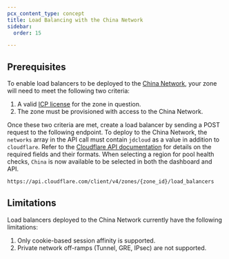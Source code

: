 ```yaml
---
pcx_content_type: concept
title: Load Balancing with the China Network
sidebar:
  order: 15

---
```


## Prerequisites

To enable load balancers to be deployed to the [China Network](/china-network/), your zone will need to meet the following two criteria:

1. A valid [ICP license](/china-network/concepts/icp/) for the zone in question.
2. The zone must be provisioned with access to the China Network.

Once these two criteria are met, create a load balancer by sending a POST request to the following endpoint. To deploy to the China Network, the `networks` array in the API call must contain `jdcloud` as a value in addition to `cloudflare`. Refer to the [Cloudflare API documentation](/api/resources/load_balancers/methods/create/#request-body) for details on the required fields and their formats. When selecting a region for pool health checks, `China` is now available to be selected in both the dashboard and API.

```bash
https://api.cloudflare.com/client/v4/zones/{zone_id}/load_balancers
```

## Limitations

Load balancers deployed to the China Network currently have the following limitations: 

1. Only cookie-based session affinity is supported.
2. Private network off-ramps (Tunnel, GRE, IPsec) are not supported.
